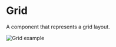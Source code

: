 # Grid

A component that represents a grid layout.

![Grid example](public/assets/overview-grid.webp)